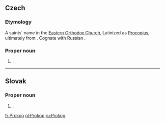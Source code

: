 ==Czech==
{{wikipedia|lang=cs}}

===Etymology===
A saints' name in the [[Eastern Orthodox Church]], Latinized as [[Procopius]], ultimately from {{etyl|grc|cs}}. Cognate with Russian {{term|Прокопий|lang=ru}}.

===Proper noun===
{{cs-proper noun|g=m}}

# {{given name|male|lang=cs}}.

----

==Slovak==

===Proper noun===
{{sk-proper noun|g=m}}

# {{given name|male|lang=sk}}.

[[fr:Prokop]]
[[pl:Prokop]]
[[ru:Prokop]]